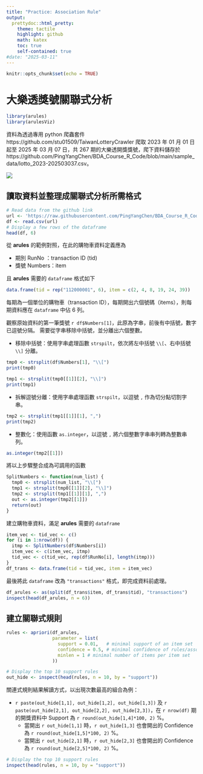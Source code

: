 ```yaml
---
title: "Practice: Association Rule"
output:
  prettydoc::html_pretty:
    theme: tactile 
    highlight: github
    math: katex
    toc: true
    self-contained: true
#date: "2025-03-11"
---
```


```r
knitr::opts_chunk$set(echo = TRUE)
```

# 大樂透獎號關聯式分析


```r
library(arules)
library(arulesViz)
```

資料為透過專用 python 爬蟲套件 https://github.com/stu01509/TaiwanLotteryCrawler 爬取 2023 年 01 月 01 日起至 2025 年 03 月 07 日，共 267 期的大樂透開獎獎號，爬下資料儲存於 https://github.com/PingYangChen/BDA_Course_R_Code/blob/main/sample_data/lotto_2023-202503037.csv。

![](fig/lotto_screenshot.png){fig.align='center'}

## 讀取資料並整理成關聯式分析所需格式
```r
# Read data from the github link
url <- 'https://raw.githubusercontent.com/PingYangChen/BDA_Course_R_Code/refs/heads/main/sample_data/lotto_2023-202503037.csv'
df <- read.csv(url)
# Display a few rows of the dataframe 
head(df, 6)
```

從 **arules** 的範例對照，在此的購物車資料定義應為

- 期別 RunNo  ：transaction ID (tid)
- 獎號 Numbers：item

且 **arules** 需要的 `dataframe` 格式如下
```r
data.frame(tid = rep("112000001", 6), item = c(2, 4, 8, 19, 24, 39))
```
每期為一個單位的購物車（transaction ID），每期開出六個號碼（items），則每期資料應在 `dataframe` 中佔 6 列。

觀察原始資料的第一筆獎號 `r df$Numbers[1]`，此原為字串，前後有中括號，數字已逗號分隔。
需要從字串移除中括號，並分離出六個整數。

- 移除中括號：使用字串處理函數 `strspilt`，依次將左中括號 `\\[`、右中括號 `\\]` 分離。

```r
tmp0 <- strsplit(df$Numbers[1], "\\[")
print(tmp0)
```
```r
tmp1 <- strsplit(tmp0[[1]][2], "\\]")
print(tmp1)
```
- 拆解逗號分離：使用字串處理函數 `strspilt`，以逗號 `,` 作為切分點切割字串。

```r
tmp2 <- strsplit(tmp1[[1]][1], ",")
print(tmp2)
```

- 整數化：使用函數 `as.integer`，以逗號 `,` 將六個整數字串串列轉為整數串列。

```r
as.integer(tmp2[[1]])
```

將以上步驟整合成為可調用的函數
```r
SplitNumbers <- function(num_list) {
  tmp0 <- strsplit(num_list, "\\[")
  tmp1 <- strsplit(tmp0[[1]][2], "\\]")
  tmp2 <- strsplit(tmp1[[1]][1], ",")
  out <- as.integer(tmp2[[1]])
  return(out)
}
```

建立購物車資料，滿足 **arules** 需要的 `dataframe` 
```r
item_vec <- tid_vec <- c()
for (i in 1:nrow(df)) {
  itmp <- SplitNumbers(df$Numbers[i])
  item_vec <- c(item_vec, itmp)
  tid_vec <- c(tid_vec, rep(df$RunNo[i], length(itmp)))
}
df_trans <- data.frame(tid = tid_vec, item = item_vec)
```

最後將此 `dataframe` 改為 `"transactions"` 格式，即完成資料前處理。
```r
df_arules <- as(split(df_trans$item, df_trans$tid), "transactions")
inspect(head(df_arules, n = 6))
```
## 建立關聯式規則
```r
rules <- apriori(df_arules, 
                 parameter = list(
                   support = 0.01,   # minimal support of an item set
                   confidence = 0.5, # minimal confidence of rules/association hyperedges
                   minlen = 1 # minimal number of items per item set
                 ))
```


```r
# Display the top 10 support rules
out_hide <- inspect(head(rules, n = 10, by = "support"))
```

關連式規則結果解讀方式，以出現次數最高的組合為例：

- `r paste(out_hide[1,1], out_hide[1,2], out_hide[1,3])` 及 `r paste(out_hide[2,1], out_hide[2,2], out_hide[2,3])`，在 `r nrow(df)` 期的開獎資料中 Support 為 `r round(out_hide[1,4]*100, 2)` %。
  - 當開出 `r out_hide[1,1]` 時，`r out_hide[1,3]` 也會開出的 Confidence 為 `r round(out_hide[1,5]*100, 2)` %。
  - 當開出 `r out_hide[2,1]` 時，`r out_hide[2,3]` 也會開出的 Confidence 為 `r round(out_hide[2,5]*100, 2)` %。

```r
# Display the top 10 support rules
inspect(head(rules, n = 10, by = "support"))
```